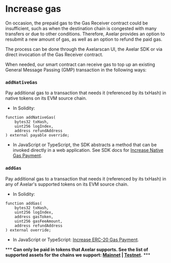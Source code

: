 # Increase gas

On occasion, the prepaid gas to the Gas Receiver contract could be insufficient, such as when the destination chain is congested with many transfers or due to other conditions. Therefore, Axelar provides an option to resubmit a new amount of gas, as well as an option to refund the paid gas. 

The process can be done through the Axelarscan UI, the Axelar SDK or via direct invocation of the Gas Receiver contract.

When needed, our smart contract can receive gas to top up an existing General Message Passing (GMP) transaction in the following ways:

### `addNativeGas`

Pay additional gas to a transaction that needs it (referenced by its txHash) in native tokens on its EVM source chain.

- In Solidity:

```solidity
function addNativeGas(
    bytes32 txHash,
    uint256 logIndex,
    address refundAddress
) external payable override;
```

- In JavaScript or TypeScript, the SDK abstracts a method that can be invoked directly in a web application.
  See SDK docs for [Increase Native Gas Payment](/dev/axelarjs-sdk/tx-status-query-recovery#21-native-gas-payment).

### `addGas`

Pay additional gas to a transaction that needs it (referenced by its txHash) in any of Axelar's supported tokens on its EVM source chain.

- In Solidity:

```solidity
function addGas(
    bytes32 txHash,
    uint256 logIndex,
    address gasToken,
    uint256 gasFeeAmount,
    address refundAddress
) external override;
```

- In JavaScript or TypeScript: [Increase ERC-20 Gas Payment](/dev/axelarjs-sdk/tx-status-query-recovery#22-erc-20-gas-payment).

\*\*\* **Can only be paid in tokens that Axelar supports. See the list of supported assets for the chains we support: [Mainnet](../reference/mainnet-contract-addresses) | [Testnet](../reference/testnet-contract-addresses).** \*\*\* 
